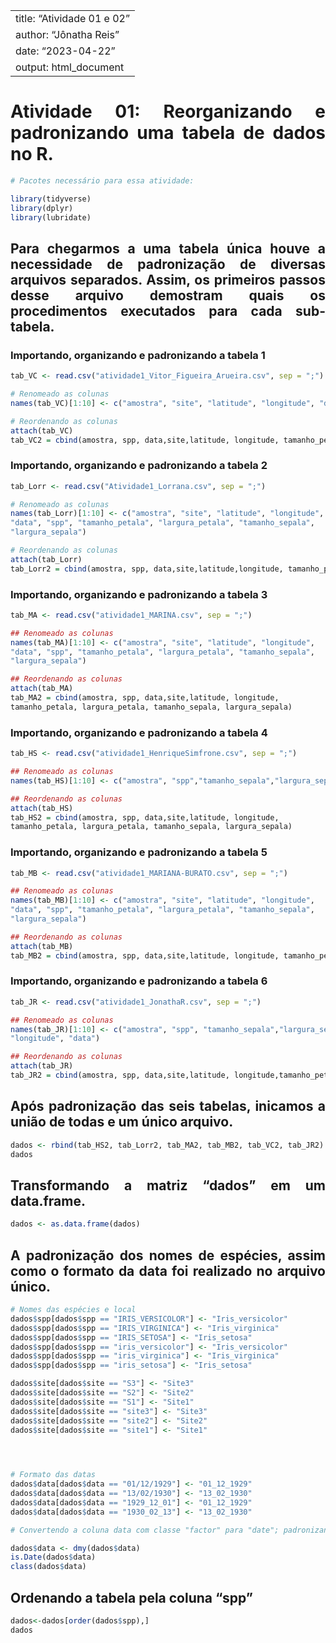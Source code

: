
---
title: "Atividade 01 e 02"
author: "Jônatha Reis"
date: "2023-04-22"
output: html_document
---
```{=html}
<style>
body{
text-align:justify}
</style>
```
# Atividade 01: Reorganizando e padronizando uma tabela de dados no R.

```r
# Pacotes necessário para essa atividade:

library(tidyverse)
library(dplyr)
library(lubridate)
```

## Para chegarmos a uma tabela única houve a necessidade de padronização de diversas arquivos separados. Assim, os primeiros passos desse arquivo demostram quais os procedimentos executados para cada sub-tabela.

### Importando, organizando e padronizando a tabela 1

```r
tab_VC <- read.csv("atividade1_Vitor_Figueira_Arueira.csv", sep = ";")

# Renomeado as colunas
names(tab_VC)[1:10] <- c("amostra", "site", "latitude", "longitude", "data", "spp", "tamanho_petala", "largura_petala", "tamanho_sepala", "largura_sepala")

# Reordenando as colunas
attach(tab_VC)
tab_VC2 = cbind(amostra, spp, data,site,latitude, longitude, tamanho_petala, largura_petala, tamanho_sepala, largura_sepala)
```

### Importando, organizando e padronizando a tabela 2

```r
tab_Lorr <- read.csv("Atividade1_Lorrana.csv", sep = ";")

# Renomeado as colunas
names(tab_Lorr)[1:10] <- c("amostra", "site", "latitude", "longitude",
"data", "spp", "tamanho_petala", "largura_petala", "tamanho_sepala",
"largura_sepala")

# Reordenando as colunas
attach(tab_Lorr) 
tab_Lorr2 = cbind(amostra, spp, data,site,latitude,longitude, tamanho_petala, largura_petala, tamanho_sepala,largura_sepala)
```

### Importando, organizando e padronizando a tabela 3

```r
tab_MA <- read.csv("atividade1_MARINA.csv", sep = ";")

## Renomeado as colunas
names(tab_MA)[1:10] <- c("amostra", "site", "latitude", "longitude",
"data", "spp", "tamanho_petala", "largura_petala", "tamanho_sepala",
"largura_sepala")

## Reordenando as colunas
attach(tab_MA) 
tab_MA2 = cbind(amostra, spp, data,site,latitude, longitude,
tamanho_petala, largura_petala, tamanho_sepala, largura_sepala)

```

### Importando, organizando e padronizando a tabela 4

```r
tab_HS <- read.csv("atividade1_HenriqueSimfrone.csv", sep = ";")

## Renomeado as colunas 
names(tab_HS)[1:10] <- c("amostra", "spp","tamanho_sepala","largura_sepala", "tamanho_petala", "largura_petala","site", "longitude", "latitude","data")

## Reordenando as colunas
attach(tab_HS)
tab_HS2 = cbind(amostra, spp, data,site,latitude, longitude,
tamanho_petala, largura_petala, tamanho_sepala, largura_sepala)

```

### Importando, organizando e padronizando a tabela 5

```r
tab_MB <- read.csv("atividade1_MARIANA-BURATO.csv", sep = ";")

## Renomeado as colunas
names(tab_MB)[1:10] <- c("amostra", "site", "latitude", "longitude",
"data", "spp", "tamanho_petala", "largura_petala", "tamanho_sepala",
"largura_sepala")

## Reordenando as colunas
attach(tab_MB) 
tab_MB2 = cbind(amostra, spp, data,site,latitude, longitude, tamanho_petala, largura_petala, tamanho_sepala, largura_sepala)

```

### Importando, organizando e padronizando a tabela 6

```r
tab_JR <- read.csv("atividade1_JonathaR.csv", sep = ";")

## Renomeado as colunas
names(tab_JR)[1:10] <- c("amostra", "spp", "tamanho_sepala","largura_sepala", "tamanho_petala", "largura_petala", "site","latitude",
"longitude", "data")

## Reordenando as colunas
attach(tab_JR) 
tab_JR2 = cbind(amostra, spp, data,site,latitude, longitude,tamanho_petala, largura_petala, tamanho_sepala, largura_sepala)
```

## Após padronização das seis tabelas, inicamos a união de todas e um único arquivo.

```r
dados <- rbind(tab_HS2, tab_Lorr2, tab_MA2, tab_MB2, tab_VC2, tab_JR2)
dados
```

## Transformando a matriz "dados" em um data.frame.

```r
dados <- as.data.frame(dados)
```

## A padronização dos nomes de espécies, assim como o formato da data foi realizado no arquivo único. 

```r
# Nomes das espécies e local 
dados$spp[dados$spp == "IRIS_VERSICOLOR"] <- "Iris_versicolor"
dados$spp[dados$spp == "IRIS_VIRGINICA"] <- "Iris_virginica"
dados$spp[dados$spp == "IRIS_SETOSA"] <- "Iris_setosa"
dados$spp[dados$spp == "iris_versicolor"] <- "Iris_versicolor"
dados$spp[dados$spp == "iris_virginica"] <- "Iris_virginica"
dados$spp[dados$spp == "iris_setosa"] <- "Iris_setosa"

dados$site[dados$site == "S3"] <- "Site3"
dados$site[dados$site == "S2"] <- "Site2"
dados$site[dados$site == "S1"] <- "Site1"
dados$site[dados$site == "site3"] <- "Site3"
dados$site[dados$site == "site2"] <- "Site2"
dados$site[dados$site == "site1"] <- "Site1"


	
```

```r
# Formato das datas
dados$data[dados$data == "01/12/1929"] <- "01_12_1929"
dados$data[dados$data == "13/02/1930"] <- "13_02_1930"
dados$data[dados$data == "1929_12_01"] <- "01_12_1929"
dados$data[dados$data == "1930_02_13"] <- "13_02_1930"

# Convertendo a coluna data com classe "factor" para "date"; padronizando o formato para YYY-MM-DD

dados$data <- dmy(dados$data)
is.Date(dados$data) 
class(dados$data)
```

## Ordenando a tabela pela coluna "spp"

```r
dados<-dados[order(dados$spp),]
dados
```

